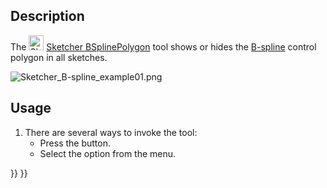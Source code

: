 <languages/>
<translate>

<!--T:10-->
{{Docnav
|[[Sketcher_BSplineDegree|Show/hide B-spline degree]]
|[[Sketcher_BSplineComb|Show/hide B-spline curvature comb]]
|[[Sketcher_Workbench|Sketcher]]
|IconL=Sketcher_BSplineDegree.svg
|IconR=Sketcher_BSplineComb.svg
|IconC=Workbench_Sketcher.svg
}}

<!--T:1-->
{{GuiCommand
|Name=Sketcher BSplinePolygon
|MenuLocation=Sketch → Visual Helpers → Toggle B-Spline Information Layer → Show/hide B-spline control polygon
|Workbenches=[[Sketcher_Workbench|Sketcher]]
|Version=0.17
|SeeAlso=[[Sketcher_CreateBSpline|Sketcher CreateBSpline]]
}}

==Description== <!--T:4-->

<!--T:9-->
The [[Image:Sketcher_BSplinePolygon.svg|24px]] [[Sketcher_BSplinePolygon|Sketcher BSplinePolygon]] tool shows or hides the [[B-Splines|B-spline]] control polygon in all sketches.

</translate>
[[File:Sketcher B-spline example01.png]]
<translate>
<!--T:14-->
{{Caption|The control polygon (green straight lines) connects the control points (marked with dark yellow weight circles).}}

==Usage== <!--T:5-->

<!--T:13-->
# There are several ways to invoke the tool:
#* Press the {{Button|[[Image:Sketcher_BSplinePolygon.svg|16px]] [[Sketcher_BSplinePolygon|Show/hide B-spline control polygon]]}} button.
#* Select the {{MenuCommand|Sketch → Visual Helpers → Toggle B-Spline Information Layer → [[Image:Sketcher_BSplinePolygon.svg|16px]] Show/hide B-spline control polygon}} option from the menu.


<!--T:8-->
{{Docnav
|[[Sketcher_BSplineDegree|Show/hide B-spline degree]]
|[[Sketcher_BSplineComb|Show/hide B-spline curvature comb]]
|[[Sketcher_Workbench|Sketcher]]
|IconL=Sketcher_BSplineDegree.svg
|IconR=Sketcher_BSplineComb.svg
|IconC=Workbench_Sketcher.svg
}}

</translate>
{{Sketcher_Tools_navi{{#translation:}}}}
{{Userdocnavi{{#translation:}}}}